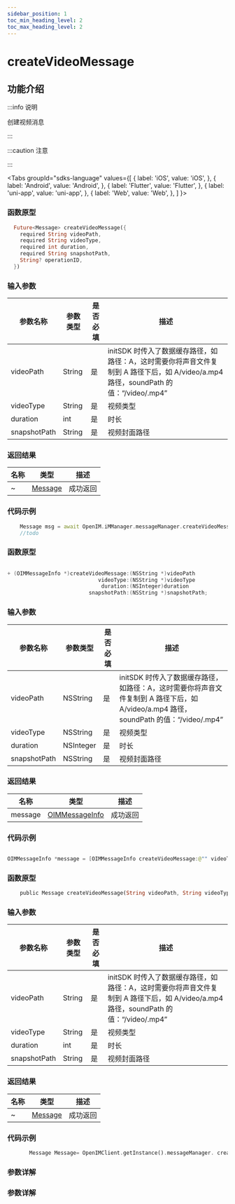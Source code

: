 ```yaml
---
sidebar_position: 1
toc_min_heading_level: 2
toc_max_heading_level: 2
---
```


# createVideoMessage

## 功能介绍

:::info 说明

创建视频消息

:::

:::caution 注意

:::

<Tabs
groupId="sdks-language"
values={[
{ label: 'iOS', value: 'iOS', },
{ label: 'Android', value: 'Android', },
{ label: 'Flutter', value: 'Flutter', },
{ label: 'uni-app', value: 'uni-app', },
{ label: 'Web', value: 'Web', },
]
}>

<TabItem value="Flutter">

### 函数原型

```dart showLineNumbers
  Future<Message> createVideoMessage({
    required String videoPath,
    required String videoType,
    required int duration,
    required String snapshotPath,
    String? operationID,
  })
```

### 输入参数

| 参数名称     | 参数类型  | 是否必填 | 描述                                                                                                                                 |
| ------------ | --------- | -------- | ------------------------------------------------------------------------------------------------------------------------------------ |
| videoPath    | String  | 是       | initSDK 时传入了数据缓存路径，如路径：A，这时需要你将声音文件复制到 A 路径下后，如 A/video/a.mp4 路径，soundPath 的值：“/video/.mp4” |
| videoType    | String  | 是       | 视频类型                                                                                                                             |
| duration     | int | 是       | 时长                                                                                                                                 |
| snapshotPath | String  | 是       | 视频封面路径                                                                                                                         |

### 返回结果

| 名称    | 类型                                                      | 描述     |
| ------- | --------------------------------------------------------- | -------- |
| ~ | [Message](docs/sdks/Class/Message/MessageInfo.mdx) | 成功返回 |

### 代码示例

```dart showLineNumbers
    Message msg = await OpenIM.iMManager.messageManager.createVideoMessage(videoPath: videoPath, videoType: videoType, duration: duration, snapshotPath: snapshotPath);
    //todo
```

</TabItem>

<TabItem value="iOS">

### 函数原型

```swift showLineNumbers

+ (OIMMessageInfo *)createVideoMessage:(NSString *)videoPath
                             videoType:(NSString *)videoType
                              duration:(NSInteger)duration
                          snapshotPath:(NSString *)snapshotPath;

```

### 输入参数

| 参数名称     | 参数类型  | 是否必填 | 描述                                                                                                                                 |
| ------------ | --------- | -------- | ------------------------------------------------------------------------------------------------------------------------------------ |
| videoPath    | NSString  | 是       | initSDK 时传入了数据缓存路径，如路径：A，这时需要你将声音文件复制到 A 路径下后，如 A/video/a.mp4 路径，soundPath 的值：“/video/.mp4” |
| videoType    | NSString  | 是       | 视频类型                                                                                                                             |
| duration     | NSInteger | 是       | 时长                                                                                                                                 |
| snapshotPath | NSString  | 是       | 视频封面路径                                                                                                                         |

### 返回结果

| 名称    | 类型                                                      | 描述     |
| ------- | --------------------------------------------------------- | -------- |
| message | [OIMMessageInfo](docs/sdks/Class/Message/MessageInfo.mdx) | 成功返回 |

### 代码示例

```swift showLineNumbers

OIMMessageInfo *message = [OIMMessageInfo createVideoMessage:@"" videoType:@"" duration:1 snapshotPath:@""];

```

</TabItem>

<TabItem value="Android">

### 函数原型

```dart showLineNumbers
    public Message createVideoMessage(String videoPath, String videoType, long duration, String snapshotPath)
```

### 输入参数

| 参数名称     | 参数类型  | 是否必填 | 描述                                                                                                                                 |
| ------------ | --------- | -------- | ------------------------------------------------------------------------------------------------------------------------------------ |
| videoPath    | String  | 是       | initSDK 时传入了数据缓存路径，如路径：A，这时需要你将声音文件复制到 A 路径下后，如 A/video/a.mp4 路径，soundPath 的值：“/video/.mp4” |
| videoType    | String  | 是       | 视频类型                                                                                                                             |
| duration     | int | 是       | 时长                                                                                                                                 |
| snapshotPath | String  | 是       | 视频封面路径                                                                                                                         |

### 返回结果

| 名称    | 类型                                                      | 描述     |
| ------- | --------------------------------------------------------- | -------- |
| ~ | [Message](docs/sdks/Class/Message/MessageInfo.mdx) | 成功返回 |

### 代码示例

```dart showLineNumbers
       Message Message= OpenIMClient.getInstance().messageManager. createVideoMessage( videoPath,  videoType,  duration,  snapshotPath)
```


</TabItem>

<TabItem value="Web">

### 参数详解

</TabItem>

<TabItem value="uni-app">

### 参数详解

</TabItem>

</Tabs>
